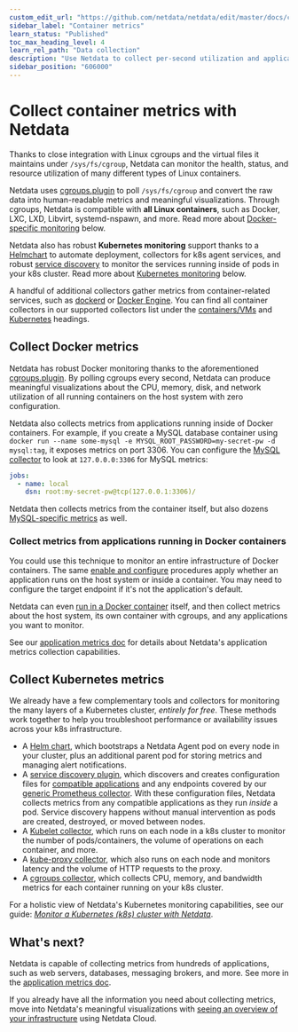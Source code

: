 ```yaml
---
custom_edit_url: "https://github.com/netdata/netdata/edit/master/docs/collect/container-metrics.md"
sidebar_label: "Container metrics"
learn_status: "Published"
toc_max_heading_level: 4
learn_rel_path: "Data collection"
description: "Use Netdata to collect per-second utilization and application-level metrics from Linux/Docker containers and Kubernetes clusters."
sidebar_position: "606000"
---
```



# Collect container metrics with Netdata

Thanks to close integration with Linux cgroups and the virtual files it maintains under `/sys/fs/cgroup`, Netdata can
monitor the health, status, and resource utilization of many different types of Linux containers.

Netdata uses [cgroups.plugin](/docs/data-collection/containers-and-vms/cgroups) to poll `/sys/fs/cgroup` and convert the raw data
into human-readable metrics and meaningful visualizations. Through cgroups, Netdata is compatible with **all Linux
containers**, such as Docker, LXC, LXD, Libvirt, systemd-nspawn, and more. Read more about [Docker-specific
monitoring](#collect-docker-metrics) below.

Netdata also has robust **Kubernetes monitoring** support thanks to a
[Helmchart](/docs/installing/kubernetes) to automate deployment, collectors for k8s agent services, and
robust [service discovery](https://github.com/netdata/agent-service-discovery/#service-discovery) to monitor the
services running inside of pods in your k8s cluster. Read more about [Kubernetes
monitoring](#collect-kubernetes-metrics) below.

A handful of additional collectors gather metrics from container-related services, such as
[dockerd](/docs/data-collection/containers-and-vms/docker) or [Docker
Engine](/docs/data-collection/containers-and-vms/docker-engine). You can find all
container collectors in our supported collectors list under the
[containers/VMs](/docs/data-collection/monitor-anything#containers-and-vms) and
[Kubernetes](/docs/data-collection/monitor-anything#containers-and-vms) headings.

## Collect Docker metrics

Netdata has robust Docker monitoring thanks to the aforementioned
[cgroups.plugin](/docs/data-collection/containers-and-vms/cgroups). By polling cgroups every second, Netdata can produce meaningful
visualizations about the CPU, memory, disk, and network utilization of all running containers on the host system with
zero configuration.

Netdata also collects metrics from applications running inside of Docker containers. For example, if you create a MySQL
database container using `docker run --name some-mysql -e MYSQL_ROOT_PASSWORD=my-secret-pw -d mysql:tag`, it exposes
metrics on port 3306. You can configure the [MySQL
collector](/docs/data-collection/database-servers/mysql-and-mariadb) to look at `127.0.0.0:3306` for
MySQL metrics:

```yml
jobs:
  - name: local
    dsn: root:my-secret-pw@tcp(127.0.0.1:3306)/
```

Netdata then collects metrics from the container itself, but also dozens [MySQL-specific
metrics](/docs/data-collection/database-servers/mysql-and-mariadb#charts) as well.

### Collect metrics from applications running in Docker containers

You could use this technique to monitor an entire infrastructure of Docker containers. The same [enable and configure](/docs/data-collection/collectors-configuration) procedures apply whether an application runs on the host system or inside
a container. You may need to configure the target endpoint if it's not the application's default.

Netdata can even [run in a Docker container](/docs/installing/docker) itself, and then collect metrics about the
host system, its own container with cgroups, and any applications you want to monitor.

See our [application metrics doc](/docs/data-collection/application-metrics) for details about Netdata's application metrics
collection capabilities.

## Collect Kubernetes metrics

We already have a few complementary tools and collectors for monitoring the many layers of a Kubernetes cluster,
_entirely for free_. These methods work together to help you troubleshoot performance or availability issues across
your k8s infrastructure.

-   A [Helm chart](https://github.com/netdata/helmchart), which bootstraps a Netdata Agent pod on every node in your
    cluster, plus an additional parent pod for storing metrics and managing alert notifications.
-   A [service discovery plugin](https://github.com/netdata/agent-service-discovery), which discovers and creates
    configuration files for [compatible
    applications](https://github.com/netdata/helmchart#service-discovery-and-supported-services) and any endpoints
    covered by our [generic Prometheus
    collector](/docs/data-collection/apm/openmetrics-endpoints). With these
    configuration files, Netdata collects metrics from any compatible applications as they run _inside_ a pod.
    Service discovery happens without manual intervention as pods are created, destroyed, or moved between nodes. 
-   A [Kubelet collector](/docs/data-collection/kubernetes/kubelet), which runs
    on each node in a k8s cluster to monitor the number of pods/containers, the volume of operations on each container,
    and more.
-   A [kube-proxy collector](/docs/data-collection/kubernetes/kube-proxy), which
    also runs on each node and monitors latency and the volume of HTTP requests to the proxy.
-   A [cgroups collector](/docs/data-collection/containers-and-vms/cgroups), which collects CPU, memory, and bandwidth metrics for
    each container running on your k8s cluster.

For a holistic view of Netdata's Kubernetes monitoring capabilities, see our guide: [_Monitor a Kubernetes (k8s) cluster
with Netdata_](/docs/miscellaneous/kubernetes-monitoring-with-netdata-overview-and-visualizations).

## What's next?

Netdata is capable of collecting metrics from hundreds of applications, such as web servers, databases, messaging
brokers, and more. See more in the [application metrics doc](/docs/data-collection/application-metrics).

If you already have all the information you need about collecting metrics, move into Netdata's meaningful visualizations
with [seeing an overview of your infrastructure](/docs/visualizations/infrastructure-overview) using Netdata Cloud.


